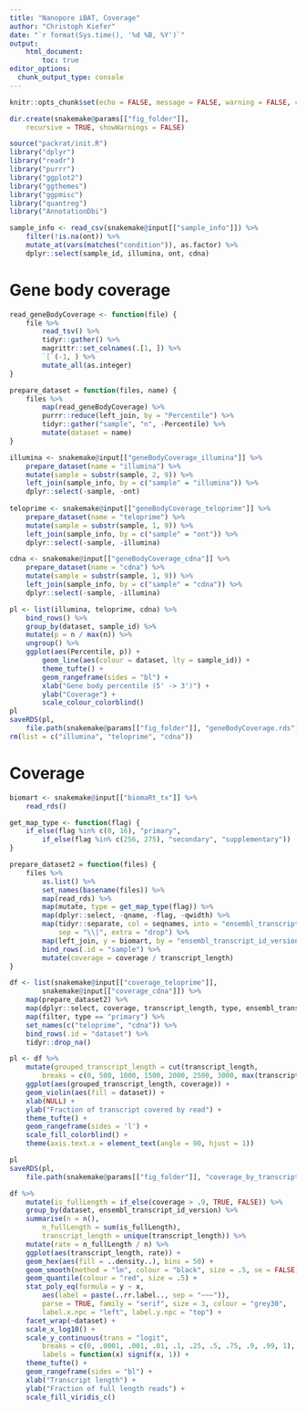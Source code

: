 ```yaml
---
title: "Nanopore iBAT, Coverage"
author: "Christoph Kiefer"
date: "`r format(Sys.time(), '%d %B, %Y')`"
output: 
    html_document:
        toc: true
editor_options:
  chunk_output_type: console
---
```


```r
knitr::opts_chunk$set(echo = FALSE, message = FALSE, warning = FALSE, cache = FALSE)
```

```r
dir.create(snakemake@params[["fig_folder"]],
    recursive = TRUE, showWarnings = FALSE)
```

```r
source("packrat/init.R")
library("dplyr")
library("readr")
library("purrr")
library("ggplot2")
library("ggthemes")
library("ggpmisc")
library("quantreg")
library("AnnotationDbi")
```

```r
sample_info <- read_csv(snakemake@input[["sample_info"]]) %>% 
    filter(!is.na(ont)) %>%
    mutate_at(vars(matches("condition")), as.factor) %>% 
    dplyr::select(sample_id, illumina, ont, cdna)
```

# Gene body coverage

```r
read_geneBodyCoverage <- function(file) {
    file %>% 
        read_tsv() %>%
        tidyr::gather() %>% 
        magrittr::set_colnames(.[1, ]) %>% 
        `[`(-1, ) %>% 
        mutate_all(as.integer)
}

prepare_dataset = function(files, name) {
    files %>% 
        map(read_geneBodyCoverage) %>% 
        purrr::reduce(left_join, by = "Percentile") %>% 
        tidyr::gather("sample", "n", -Percentile) %>% 
        mutate(dataset = name)
}

illumina <- snakemake@input[["geneBodyCoverage_illumina"]] %>% 
    prepare_dataset(name = "illumina") %>% 
    mutate(sample = substr(sample, 2, 9)) %>% 
    left_join(sample_info, by = c("sample" = "illumina")) %>% 
    dplyr::select(-sample, -ont)
    
teloprime <- snakemake@input[["geneBodyCoverage_teloprime"]] %>% 
    prepare_dataset(name = "teloprime") %>% 
    mutate(sample = substr(sample, 1, 9)) %>% 
    left_join(sample_info, by = c("sample" = "ont")) %>% 
    dplyr::select(-sample, -illumina)

cdna <- snakemake@input[["geneBodyCoverage_cdna"]] %>% 
    prepare_dataset(name = "cdna") %>% 
    mutate(sample = substr(sample, 1, 9)) %>% 
    left_join(sample_info, by = c("sample" = "cdna")) %>% 
    dplyr::select(-sample, -illumina)
```

```r
pl <- list(illumina, teloprime, cdna) %>% 
    bind_rows() %>%
    group_by(dataset, sample_id) %>% 
    mutate(p = n / max(n)) %>% 
    ungroup() %>% 
    ggplot(aes(Percentile, p)) +
        geom_line(aes(colour = dataset, lty = sample_id)) +
        theme_tufte() +
        geom_rangeframe(sides = "bl") +
        xlab("Gene body percentile (5' -> 3')") +
        ylab("Coverage") +
        scale_colour_colorblind()
pl
saveRDS(pl,
    file.path(snakemake@params[["fig_folder"]], "geneBodyCoverage.rds"))
rm(list = c("illumina", "teloprime", "cdna"))
```

# Coverage

```r
biomart <- snakemake@input[["biomaRt_tx"]] %>% 
    read_rds()
```

```r
get_map_type <- function(flag) {
    if_else(flag %in% c(0, 16), "primary",
        if_else(flag %in% c(256, 275), "secondary", "supplementary"))
}

prepare_dataset2 = function(files) {
    files %>% 
        as.list() %>% 
        set_names(basename(files)) %>% 
        map(read_rds) %>% 
        map(mutate, type = get_map_type(flag)) %>% 
        map(dplyr::select, -qname, -flag, -qwidth) %>% 
        map(tidyr::separate, col = seqnames, into = "ensembl_transcript_id_version",
            sep = "\\|", extra = "drop") %>% 
        map(left_join, y = biomart, by = "ensembl_transcript_id_version") %>% 
        bind_rows(.id = "sample") %>% 
        mutate(coverage = coverage / transcript_length)
}

df <- list(snakemake@input[["coverage_teloprime"]],
        snakemake@input[["coverage_cdna"]]) %>%
    map(prepare_dataset2) %>% 
    map(dplyr::select, coverage, transcript_length, type, ensembl_transcript_id_version) %>% 
    map(filter, type == "primary") %>% 
    set_names(c("teloprime", "cdna")) %>% 
    bind_rows(.id = "dataset") %>% 
    tidyr::drop_na()
```

```r
pl <- df %>%
    mutate(grouped_transcript_length = cut(transcript_length, 
        breaks = c(0, 500, 1000, 1500, 2000, 2500, 3000, max(transcript_length)))) %>% 
    ggplot(aes(grouped_transcript_length, coverage)) +
    geom_violin(aes(fill = dataset)) +
    xlab(NULL) +
    ylab("Fraction of transcript covered by read") +
    theme_tufte() +
    geom_rangeframe(sides = 'l') +
    scale_fill_colorblind() +
    theme(axis.text.x = element_text(angle = 90, hjust = 1))

pl
saveRDS(pl,
    file.path(snakemake@params[["fig_folder"]], "coverage_by_transcriptLength.rds"))
```


```r
df %>% 
    mutate(is_fullLength = if_else(coverage > .9, TRUE, FALSE)) %>% 
    group_by(dataset, ensembl_transcript_id_version) %>% 
    summarise(n = n(),
        n_fullLength = sum(is_fullLength),
        transcript_length = unique(transcript_length)) %>% 
    mutate(rate = n_fullLength / n) %>% 
    ggplot(aes(transcript_length, rate)) +
    geom_hex(aes(fill = ..density..), bins = 50) +
    geom_smooth(method = "lm", colour = "black", size = .5, se = FALSE) +
    geom_quantile(colour = "red", size = .5) +
    stat_poly_eq(formula = y ~ x,
        aes(label = paste(..rr.label.., sep = "~~~")),
        parse = TRUE, family = "serif", size = 3, colour = "grey30",
        label.x.npc = "left", label.y.npc = "top") +
    facet_wrap(~dataset) +
    scale_x_log10() +
    scale_y_continuous(trans = "logit",
        breaks = c(0, .0001, .001, .01, .1, .25, .5, .75, .9, .99, 1), 
        labels = function(x) signif(x, 1)) +
    theme_tufte() +
    geom_rangeframe(sides = "bl") +
    xlab("Transcript length") + 
    ylab("Fraction of full length reads") +
    scale_fill_viridis_c()
```
